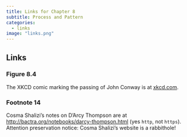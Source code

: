```yaml
---
title: Links for Chapter 8
subtitle: Process and Pattern
categories:
  - links
image: "links.png"
---
```


## Links 
### Figure 8.4
The XKCD comic marking the passing of John Conway is at [xkcd.com](https://xkcd.com/2293).

### Footnote 14
Cosma Shalizi's notes on D'Arcy Thompson are at [http://bactra.org/notebooks/darcy-thompson.html](http://bactra.org/notebooks/darcy-thompson.html) (yes `http`, not `https`). Attention preservation notice: Cosma Shalizi's website is a rabbithole!
